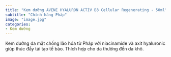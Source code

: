 ```yaml
---
title: "Kem dưỡng AVENE HYALURON ACTIV B3 Cellular Regenerating - 50ml"
subtitle: "Chính hãng Pháp"
image: "image.jpg"
categories:
- Kem dưỡng
---
```


Kem dưỡng da mặt chống lão hóa từ Pháp với niacinamide và axit hyaluronic giúp thúc đẩy tái tạo tế bào. Thích hợp cho da thường đến da khô.
